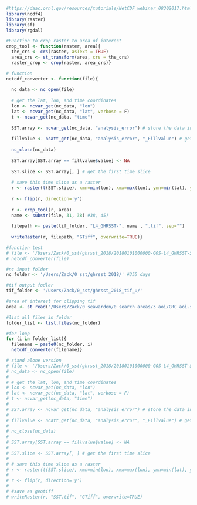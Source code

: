 
```r
#https://daac.ornl.gov/resources/tutorials/NetCDF_webinar_08302017.html
library(ncdf4) 
library(raster) 
library(sf)
library(rgdal) 
```

```r
#Function to crop raster to area of interest
crop_tool <- function(raster, area){
  the_crs <- crs(raster, asText = TRUE)
  area_crs <- st_transform(area, crs = the_crs)
  raster_crop <- crop(raster, area_crs)}
```

```r
# function
netcdf_converter <- function(file){
  
  nc_data <- nc_open(file)
  
  # get the lat, lon, and time coordinates
  lon <- ncvar_get(nc_data, "lon")
  lat <- ncvar_get(nc_data, "lat", verbose = F)
  t <- ncvar_get(nc_data, "time")
  
  SST.array <- ncvar_get(nc_data, "analysis_error") # store the data in a 3-dimensional array
  
  fillvalue <- ncatt_get(nc_data, "analysis_error", "_FillValue") # get the fill value
  
  nc_close(nc_data) 
  
  SST.array[SST.array == fillvalue$value] <- NA
  
  SST.slice <- SST.array[, ] # get the first time slice
  
  # save this time slice as a raster
  r <- raster(t(SST.slice), xmn=min(lon), xmx=max(lon), ymn=min(lat), ymx=max(lat), crs=CRS("+proj=longlat +ellps=WGS84 +datum=WGS84 +no_defs+ towgs84=0,0,0"))
  
  r <- flip(r, direction='y')
  
  r <- crop_tool(r, area)
  name <- substr(file, 31, 38) #38, 45) 
  
  filepath <- paste(tif_folder, "L4_GHRSST-", name , ".tif", sep="")
  
  writeRaster(r, filepath, "GTiff", overwrite=TRUE)}
```

```r
#function test
# file <- '/Users/Zack/0_sst/ghrsst_2018/20180101000000-GOS-L4_GHRSST-SSTfnd-OISST_UHR_NRT-MED-v02.0-fv01.0.nc'
# netcdf_converter(file)
```

```r
#nc input folder
nc_folder <- '/Users/Zack/0_sst/ghrsst_2018/' #355 days

#tif output fodler
tif_folder <- '/Users/Zack/0_sst/ghrsst_2018_tif_u/'

#area of interest for clipping tif
area <- st_read('/Users/Zack/0_seawarden/0_search_areas/3_aoi/GRC_aoi.shp')

#list all files in folder
folder_list <- list.files(nc_folder)

#for loop
for (i in folder_list){
  filename = paste0(nc_folder, i)
  netcdf_converter(filename)}
```

```r
# stand alone version
# file <- '/Users/Zack/0_sst/ghrsst_2018/20180101000000-GOS-L4_GHRSST-SSTfnd-OISST_UHR_NRT-MED-v02.0-fv01.0.nc'
# nc_data <- nc_open(file)
# 
# # get the lat, lon, and time coordinates
# lon <- ncvar_get(nc_data, "lon")
# lat <- ncvar_get(nc_data, "lat", verbose = F)
# t <- ncvar_get(nc_data, "time")
# 
# SST.array <- ncvar_get(nc_data, "analysis_error") # store the data in a 3-dimensional array
# 
# fillvalue <- ncatt_get(nc_data, "analysis_error", "_FillValue") # get the fill value
# 
# nc_close(nc_data) 
# 
# SST.array[SST.array == fillvalue$value] <- NA
# 
# SST.slice <- SST.array[, ] # get the first time slice
# 
# # save this time slice as a raster
# r <- raster(t(SST.slice), xmn=min(lon), xmx=max(lon), ymn=min(lat), ymx=max(lat), crs=CRS("+proj=longlat +ellps=WGS84 +datum=WGS84 +no_defs+ towgs84=0,0,0"))
# 
# r <- flip(r, direction='y')
# 
# #save as geotiff
# writeRaster(r, "SST.tif", "GTiff", overwrite=TRUE)
```
